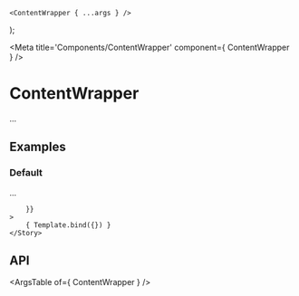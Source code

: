 
	<ContentWrapper { ...args } />
);

<Meta title='Components/ContentWrapper' component={ ContentWrapper } />

# ContentWrapper

...

## Examples

### Default

...

<Canvas>
	<Story
		name="Default"
		args={{
			
		}}
	>
		{ Template.bind({}) }
	</Story>
</Canvas>

## API

<ArgsTable of={ ContentWrapper } />
